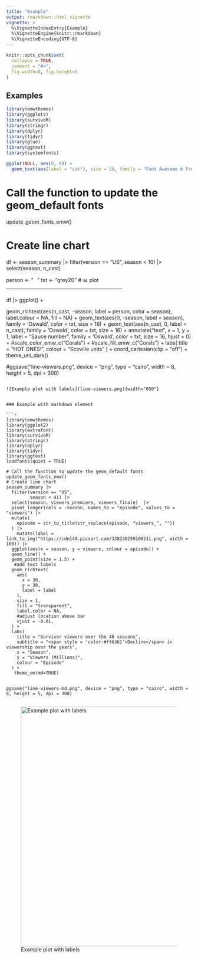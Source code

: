 ```yaml
---
title: "Example"
output: rmarkdown::html_vignette
vignette: >
  %\VignetteIndexEntry{Example}
  %\VignetteEngine{knitr::rmarkdown}
  %\VignetteEncoding{UTF-8}
---
```


```r
knitr::opts_chunk$set(
  collapse = TRUE,
  comment = "#>",
  fig.width=8, fig.height=5
)

```

## Examples

```r

library(emwthemes)
library(ggplot2)
library(survivoR)
library(stringr)
library(dplyr)
library(tidyr)
library(glue)
library(ggtext)
library(systemfonts)

ggplot(NULL, aes(0, 0)) +
  geom_text(aes(label = "cat"), size = 50, family = "Font Awesome 6 Free Solid")

```
# Call the function to update the geom_default fonts
update_geom_fonts_emw()

# Create line chart 
df <- season_summary |> 
  filter(version == "US",
         season < 10) |> 
  select(season, n_cast)

person <- "<span style='font-family:fa-solid'>&#xf183;</span>"
txt <- "grey20"
# 📊 plot --------------------------------------------------------------------

df |> 
  ggplot() +

  geom_richtext(aes(n_cast, -season, label = person, color = season), label.colour = NA, fill = NA) +
  geom_text(aes(0, -season, label = season), family = 'Oswald', color = txt, size = 16) +
  geom_text(aes(n_cast, 0, label = n_cast), family = 'Oswald', color = txt, size = 16) +
  annotate("text", x = 1, y = 1, label = "Sauce number", family = 'Oswald', color = txt, size = 16, hjust = 0) +
  #scale_color_emw_c("Corals") +
 #scale_fill_emw_c("Corals") +
  labs(
    title = "HOT ONES!",
    colour = "Scoville units"
    ) +
  coord_cartesian(clip = "off") +
  theme_unl_dark()
 

#ggsave("line-viewers.png", device = "png", type = "cairo", width = 8, height = 5, dpi = 300)

```

![Example plot with labels](line-viewers.png){width="650"}


### Example with markdown element 

```r

library(emwthemes)
library(ggplot2)
library(extrafont)
library(survivoR)
library(stringr)
library(dplyr)
library(tidyr)
library(ggtext)
loadfonts(quiet = TRUE)

# Call the function to update the geom_default fonts
update_geom_fonts_emw()
# Create line chart 
season_summary |> 
  filter(version == "US",
         season < 41) |> 
  select(season, viewers_premiere, viewers_finale)  |> 
  pivot_longer(cols = -season, names_to = "episode", values_to = "viewers") |> 
  mutate(
    episode = str_to_title(str_replace(episode, "viewers_", ""))
  ) |> 
    mutate(label = link_to_img("https://cdn140.picsart.com/338238259100211.png", width = 100)) |> 
  ggplot(aes(x = season, y = viewers, colour = episode)) +
  geom_line() +
  geom_point(size = 1.5) +
   #add text labels
  geom_richtext(
    aes(
      x = 30,
      y = 30,
      label = label
    ),
    size = 1,
    fill = "transparent",
    label.color = NA,
    #adjust location above bar
    vjust = -0.01,
  ) +
  labs(
    title = "Survivor viewers over the 40 seasons",
    subtitle = "<span style = 'color:#ff6361'>Decline</span> in viewership over the years",
    x = "Season",
    y = "Viewers (Millions)",
    colour = "Episode"
  ) +
   theme_em(md=TRUE) 


ggsave("line-viewers-md.png", device = "png", type = "cairo", width = 8, height = 5, dpi = 300)


```


![Example plot with labels](line-viewers-md.png){width="650"}
